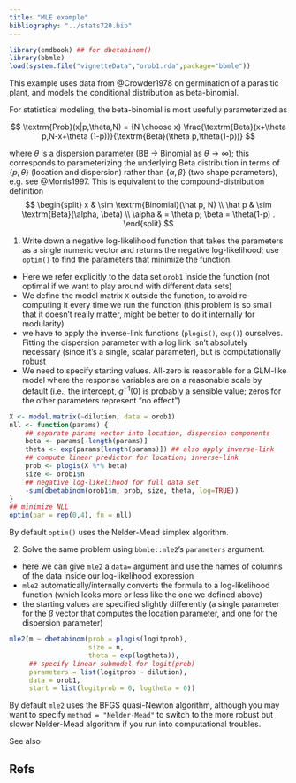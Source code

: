 ```yaml
---
title: "MLE example"
bibliography: "../stats720.bib"
---
```


```r
library(emdbook) ## for dbetabinom()
library(bbmle)
load(system.file("vignetteData","orob1.rda",package="bbmle"))
```

This example uses data from @Crowder1978 on germination of a parasitic plant, and models the conditional distribution as beta-binomial.

For statistical modeling, the beta-binomial is most usefully parameterized as

$$
\textrm{Prob}(x|p,\theta,N) = {N \choose x} \frac{\textrm{Beta}(x+\theta p,N-x+\theta (1-p))}{\textrm{Beta}(\theta p,\theta(1-p))}
$$

where $\theta$ is a dispersion parameter (BB $\to$ Binomial as $\theta \to \infty$); this corresponds to parameterizing the underlying Beta distribution in terms of $\{p, \theta\}$ (location and dispersion) rather than $\{\alpha, \beta\}$ (two shape parameters), e.g. see @Morris1997. This is equivalent to the compound-distribution definition 
$$
\begin{split}
x & \sim \textrm{Binomial}(\hat p, N) \\
\hat p & \sim \textrm{Beta}(\alpha, \beta) \\
\alpha & = \theta p; \beta = \theta(1-p) .
\end{split}
$$

1. Write down a negative log-likelihood function that takes the parameters as a single numeric vector and returns the negative log-likelihood; use `optim()` to find the parameters that minimize the function.

- Here we refer explicitly to the data set `orob1` inside the function (not optimal if we want to play around with different data sets)
- We define the model matrix `X` outside the function, to avoid re-computing it every time we run the function (this problem is so small that it doesn't really matter, might be better to do it internally for modularity)
- we have to apply the inverse-link functions (`plogis()`, `exp()`) ourselves. Fitting the dispersion parameter with a log link isn't absolutely necessary (since it's a single, scalar parameter), but is computationally robust
- We need to specify starting values. All-zero is reasonable for a GLM-like model where the response variables are on a reasonable scale by default (i.e., the intercept, $g^{-1}(0)$ is probably a sensible value; zeros for the other parameters represent "no effect")

```r
X <- model.matrix(~dilution, data = orob1)
nll <- function(params) {
    ## separate params vector into location, dispersion components
    beta <- params[-length(params)]
    theta <- exp(params[length(params)]) ## also apply inverse-link
    ## compute linear predictor for location; inverse-link
    prob <- plogis(X %*% beta)
    size <- orob1$n
    ## negative log-likelihood for full data set
    -sum(dbetabinom(orob1$m, prob, size, theta, log=TRUE))
}
## minimize NLL
optim(par = rep(0,4), fn = nll)
```

By default `optim()` uses the Nelder-Mead simplex algorithm.

2. Solve the same problem using `bbmle::mle2`'s `parameters` argument.

- here we can give `mle2` a `data=` argument and use the names of columns of the data inside our log-likelihood expression
- `mle2` automatically/internally converts the formula to a log-likelihood function (which looks more or less like the one we defined above)
- the starting values are specified slightly differently (a single parameter for the $\beta$ vector that computes the location parameter, and one for the dispersion parameter)

```r
mle2(m ~ dbetabinom(prob = plogis(logitprob),
                    size = n,
                    theta = exp(logtheta)),
     ## specify linear submodel for logit(prob)
     parameters = list(logitprob ~ dilution),
     data = orob1,
     start = list(logitprob = 0, logtheta = 0))
```

By default `mle2` uses the BFGS quasi-Newton algorithm, although you may want to specify `method = "Nelder-Mead"` to switch to the more robust but slower Nelder-Mead algorithm if you run into computational troubles.

See also

## Refs
